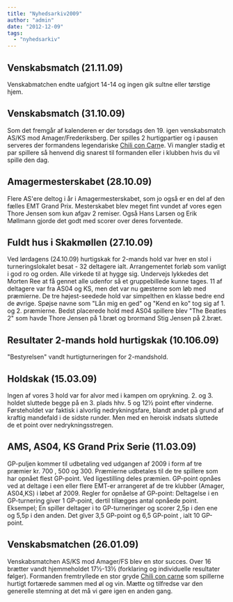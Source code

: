 ```yaml
---
title: "Nyhedsarkiv2009"
author: "admin"
date: "2012-12-09"
tags: 
  - "nyhedsarkiv"
---
```


## Venskabsmatch (21.11.09)

Venskabmatchen endte uafgjort 14-14 og ingen gik sultne eller tørstige hjem.

## Venskabsmatch (31.10.09)

Som det fremgår af kalenderen er der torsdags den 19. igen venskabsmatch AS/KS mod Amager/Frederiksberg. Der spilles 2 hurtigpartier og i pausen serveres der formandens legendariske [Chili con Carn](http://en.wikipedia.org/wiki/Chili_con_carne)e. Vi mangler stadig et par spillere så henvend dig snarest til formanden eller i klubben hvis du vil spille den dag.

## Amagermesterskabet (28.10.09)

Flere AS'ere deltog i år i Amagermesterskabet, som jo også er en del af den fælles EMT Grand Prix. Mesterskabet blev meget fint vundet af vores egen Thore Jensen som kun afgav 2 remiser. Også Hans Larsen og Erik Møllmann gjorde det godt med scorer over deres forventede.

## Fuldt hus i Skakmøllen (27.10.09)

Ved lørdagens (24.10.09) hurtigskak for 2-mands hold var hver en stol i turneringslokalet besat - 32 deltagere ialt. Arrangementet forløb som vanligt i god ro og orden. Alle virkede til at hygge sig. Undervejs lykkedes det Morten Ree at få gennet alle udenfor så et gruppebillede kunne tages. 11 af deltagere var fra AS04 og KS, men det var nu gæsterne som løb med præmierne. De tre højest-seedede hold var simpelthen en klasse bedre end de øvrige. Spøjse navne som "Lån mig en ged" og "Kend en ko" tog sig af 1. og 2. præmierne. Bedst placerede hold med AS04 spillere blev "The Beatles 2" som havde Thore Jensen på 1.bræt og brormand Stig Jensen på 2.bræt.

## Resultater 2-mands hold hurtigskak (10.106.09)

"Bestyrelsen" vandt hurtigturneringen for 2-mandshold.

## Holdskak (15.03.09)

Ingen af vores 3 hold var for alvor med i kampen om oprykning. 2. og 3. holdet sluttede begge på en 3. plads hhv. 5 og 12½ point efter vinderne. Førsteholdet var faktisk i alvorlig nedrykningsfare, blandt andet på grund af kraftig mandefald i de sidste runder. Men med en heroisk indsats sluttede de et point over nedrykningsstregen.

## AMS, AS04, KS Grand Prix Serie (11.03.09)

GP-puljen kommer til udbetaling ved udgangen af 2009 i form af tre præmier kr. 700 , 500 og 300. Præmierne udbetales til de tre spillere som har opnået flest GP-point. Ved ligestilling deles præmien. GP-point opnåes ved at deltage i een eller flere EMT-er arrangeret af de tre klubber (Amager, AS04,KS) i løbet af 2009. Regler for opnåelse af GP-point: Deltagelse i en GP-turnering giver 1 GP-point, dertil tillægges antal opnåede point. Eksempel; En spiller deltager i to GP-turneringer og scorer 2,5p i den ene og 5,5p i den anden. Det giver 3,5 GP-point og 6,5 GP-point , ialt 10 GP-point.

## Venskabsmatchen (26.01.09)

Venskabsmatchen AS/KS mod Amager/FS blev en stor succes. Over 16 brætter vandt hjemmeholdet 17½-13½ (forklaring og individuelle resultater følger). Formanden fremtryllede en stor gryde [Chili con carne](http://da.wikipedia.org/wiki/Chili_con_carne) som spillerne hurtigt fortærede sammen med øl og vin. Mætte og tilfredse var den generelle stemning at det må vi gøre igen en anden gang.
